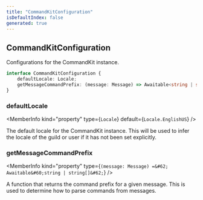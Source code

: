 ```yaml
---
title: "CommandKitConfiguration"
isDefaultIndex: false
generated: true
---
```



<!-- This file was generated from the CommandKit source. Do not modify. Instead, re-run the "docgen" script -->


## CommandKitConfiguration

<GenerationInfo sourceFile="packages/commandkit/src/CommandKit.ts" sourceLine="30" packageName="commandkit" />

Configurations for the CommandKit instance.

```ts title="Signature"
interface CommandKitConfiguration {
    defaultLocale: Locale;
    getMessageCommandPrefix: (message: Message) => Awaitable<string | string[]>;
}
```

<div className="members-wrapper">

### defaultLocale

<MemberInfo kind="property" type={`Locale`} default={`Locale.EnglishUS`}   />

The default locale for the CommandKit instance. This will be used to infer the locale of the guild or user if it has not been set explicitly.
### getMessageCommandPrefix

<MemberInfo kind="property" type={`(message: Message) =&#62; Awaitable&#60;string | string[]&#62;`}   />

A function that returns the command prefix for a given message.
This is used to determine how to parse commands from messages.


</div>
